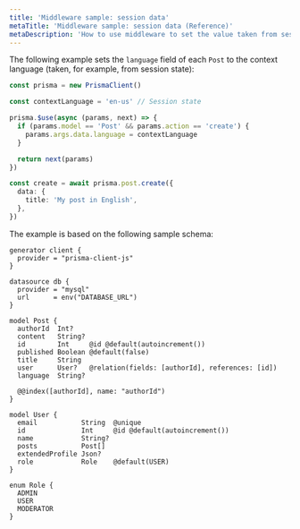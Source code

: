 ```yaml
---
title: 'Middleware sample: session data'
metaTitle: 'Middleware sample: session data (Reference)'
metaDescription: 'How to use middleware to set the value taken from session state.'
---
```


<TopBlock>

The following example sets the `language` field of each `Post` to the context language (taken, for example, from session state):

```ts
const prisma = new PrismaClient()

const contextLanguage = 'en-us' // Session state

prisma.$use(async (params, next) => {
  if (params.model == 'Post' && params.action == 'create') {
    params.args.data.language = contextLanguage
  }

  return next(params)
})

const create = await prisma.post.create({
  data: {
    title: 'My post in English',
  },
})
```

The example is based on the following sample schema:

```prisma
generator client {
  provider = "prisma-client-js"
}

datasource db {
  provider = "mysql"
  url      = env("DATABASE_URL")
}

model Post {
  authorId  Int?
  content   String?
  id        Int     @id @default(autoincrement())
  published Boolean @default(false)
  title     String
  user      User?   @relation(fields: [authorId], references: [id])
  language  String?

  @@index([authorId], name: "authorId")
}

model User {
  email           String  @unique
  id              Int     @id @default(autoincrement())
  name            String?
  posts           Post[]
  extendedProfile Json?
  role            Role    @default(USER)
}

enum Role {
  ADMIN
  USER
  MODERATOR
}
```

</TopBlock>
